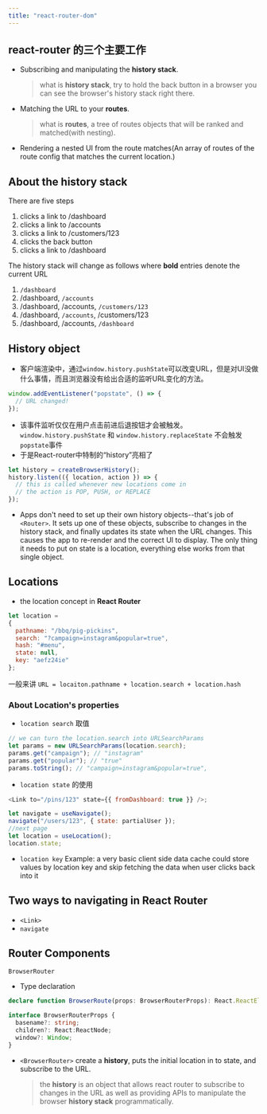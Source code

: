 ```yaml
---
title: "react-router-dom"
---
```


## react-router 的三个主要工作
- Subscribing and manipulating the **history stack**.<br/>
  > what is **history stack**, try to hold the back button in a browser you can see the browser's history stack right there.
- Matching the URL to your **routes**.<br/>
  > what is **routes**, a tree of routes objects that will be ranked and matched(with nesting).
- Rendering a nested UI from the route matches(An array of routes of the route config that matches the current location.)

## About the history stack
There are five steps
1. clicks a link to /dashboard
2. clicks a link to /accounts
3. clicks a link to /customers/123
4. clicks the back button
5. clicks a link to /dashboard
   
The history stack will change as follows where **bold** entries denote the current URL

1. `/dashboard`
2. /dashboard, `/accounts`
3. /dashboard, /accounts, `/customers/123`
4. /dashboard, `/accounts`, /customers/123
5. /dashboard, /accounts, `/dashboard`
   
## History object
- 客户端渲染中，通过`window.history.pushState`可以改变URL，但是对UI没做什么事情，而且浏览器没有给出合适的监听URL变化的方法。
```javascript
window.addEventListener("popstate", () => {
  // URL changed!
});
```
- 该事件监听仅仅在用户点击前进后退按钮才会被触发。`window.history.pushState` 和 `window.history.replaceState` 不会触发`popstate`事件
- 于是React-router中特制的“history”亮相了
```javascript
let history = createBrowserHistory();
history.listen(({ location, action }) => {
  // this is called whenever new locations come in
  // the action is POP, PUSH, or REPLACE
});
```
- Apps don't need to set up their own history objects--that's job of `<Router>`. It sets up one of these objects, subscribe to changes in the history stack, and finally updates its state when the URL changes. This causes the app to re-render and the correct UI to display. The only thing it needs to put on state is a location, everything else works from that single object.

## Locations
- the location concept in **React Router**
```javascript
let location =
{
  pathname: "/bbq/pig-pickins",
  search: "?campaign=instagram&popular=true",
  hash: "#menu",
  state: null,
  key: "aefz24ie"
};
```
一般来讲 `URL = locaiton.pathname + location.search + location.hash`

### About Location's properties
- `location search` 取值
```javascript
// we can turn the location.search into URLSearchParams
let params = new URLSearchParams(location.search);
params.get("campaign"); // "instagram"
params.get("popular"); // "true"
params.toString(); // "campaign=instagram&popular=true",
```
- `location state` 的使用
```javascript
<Link to="/pins/123" state={{ fromDashboard: true }} />;

let navigate = useNavigate();
navigate("/users/123", { state: partialUser });
//next page
let location = useLocation();
location.state;
```
- `location key`
Example: a very basic client side data cache could store values by location key and skip fetching the data when user clicks back into it

## Two ways to navigating in React Router
- `<Link>`
- `navigate`


## Router Components
`BrowserRouter` 

- Type declaration
```typescript
declare function BrowserRoute(props: BrowserRouterProps): React.ReactElement

interface BrowserRouterProps {
  basename?: string;
  children?: React:ReactNode;
  window?: Window;
}
```
- `<BrowserRouter>` create a **history**, puts the initial location in to state, and subscribe to the URL.
  > the **history** is an object that allows react router to subscribe to changes in the URL as well as providing APIs to manipulate the browser **history stack** programmatically.
